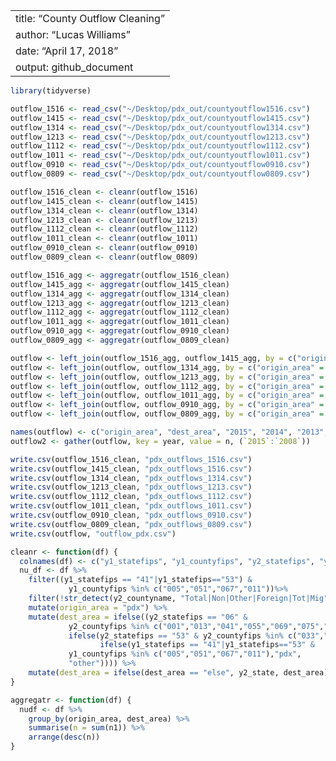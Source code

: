 ----
title: "County Outflow Cleaning"
author: "Lucas Williams"
date: "April 17, 2018"
output: github_document
---

```r
library(tidyverse)
```

```r
outflow_1516 <- read_csv("~/Desktop/pdx_out/countyoutflow1516.csv")
outflow_1415 <- read_csv("~/Desktop/pdx_out/countyoutflow1415.csv")
outflow_1314 <- read_csv("~/Desktop/pdx_out/countyoutflow1314.csv")
outflow_1213 <- read_csv("~/Desktop/pdx_out/countyoutflow1213.csv")
outflow_1112 <- read_csv("~/Desktop/pdx_out/countyoutflow1112.csv")
outflow_1011 <- read_csv("~/Desktop/pdx_out/countyoutflow1011.csv")
outflow_0910 <- read_csv("~/Desktop/pdx_out/countyoutflow0910.csv")
outflow_0809 <- read_csv("~/Desktop/pdx_out/countyoutflow0809.csv")
```
```r
outflow_1516_clean <- cleanr(outflow_1516)
outflow_1415_clean <- cleanr(outflow_1415)
outflow_1314_clean <- cleanr(outflow_1314)
outflow_1213_clean <- cleanr(outflow_1213)
outflow_1112_clean <- cleanr(outflow_1112)
outflow_1011_clean <- cleanr(outflow_1011)
outflow_0910_clean <- cleanr(outflow_0910)
outflow_0809_clean <- cleanr(outflow_0809)

outflow_1516_agg <- aggregatr(outflow_1516_clean)
outflow_1415_agg <- aggregatr(outflow_1415_clean)
outflow_1314_agg <- aggregatr(outflow_1314_clean)
outflow_1213_agg <- aggregatr(outflow_1213_clean)
outflow_1112_agg <- aggregatr(outflow_1112_clean)
outflow_1011_agg <- aggregatr(outflow_1011_clean)
outflow_0910_agg <- aggregatr(outflow_0910_clean)
outflow_0809_agg <- aggregatr(outflow_0809_clean)
```
```r
outflow <- left_join(outflow_1516_agg, outflow_1415_agg, by = c("origin_area" = "origin_area", "dest_area" = "dest_area"))
outflow <- left_join(outflow, outflow_1314_agg, by = c("origin_area" = "origin_area", "dest_area" = "dest_area"))
outflow <- left_join(outflow, outflow_1213_agg, by = c("origin_area" = "origin_area", "dest_area" = "dest_area"))
outflow <- left_join(outflow, outflow_1112_agg, by = c("origin_area" = "origin_area", "dest_area" = "dest_area"))
outflow <- left_join(outflow, outflow_1011_agg, by = c("origin_area" = "origin_area", "dest_area" = "dest_area"))
outflow <- left_join(outflow, outflow_0910_agg, by = c("origin_area" = "origin_area", "dest_area" = "dest_area"))
outflow <- left_join(outflow, outflow_0809_agg, by = c("origin_area" = "origin_area", "dest_area" = "dest_area"))

names(outflow) <- c("origin_area", "dest_area", "2015", "2014", "2013", "2012", "2011", "2010", "2009", "2008")
outflow2 <- gather(outflow, key = year, value = n, (`2015`:`2008`))
```
```r
write.csv(outflow_1516_clean, "pdx_outflows_1516.csv")
write.csv(outflow_1415_clean, "pdx_outflows_1516.csv")
write.csv(outflow_1314_clean, "pdx_outflows_1314.csv")
write.csv(outflow_1213_clean, "pdx_outflows_1213.csv")
write.csv(outflow_1112_clean, "pdx_outflows_1112.csv")
write.csv(outflow_1011_clean, "pdx_outflows_1011.csv")
write.csv(outflow_0910_clean, "pdx_outflows_0910.csv")
write.csv(outflow_0809_clean, "pdx_outflows_0809.csv")
write.csv(outflow, "outflow_pdx.csv")
```
```r
cleanr <- function(df) {
  colnames(df) <- c("y1_statefips", "y1_countyfips", "y2_statefips", "y2_countyfips", "y2_state", "y2_countyname", "n1", "n2", "agi")
  nu_df <- df %>%
    filter((y1_statefips == "41"|y1_statefips=="53") & 
             y1_countyfips %in% c("005","051","067","011"))%>%
    filter(!str_detect(y2_countyname, "Total|Non|Other|Foreign|Tot|Mig"))%>% 
    mutate(origin_area = "pdx") %>%
    mutate(dest_area = ifelse((y2_statefips == "06" & 
             y2_countyfips %in% c("001","013","041","055","069","075","081","085","087","095","097")), "bay_area",
             ifelse(y2_statefips == "53" & y2_countyfips %in% c("033","035","053","061","057","067","045","029"), "puget_sound_area",
                    ifelse(y1_statefips == "41"|y1_statefips=="53" & 
             y1_countyfips %in% c("005","051","067","011"),"pdx",
             "other")))) %>%
    mutate(dest_area = ifelse(dest_area == "else", y2_state, dest_area))
}
```
```r
aggregatr <- function(df) {
  nudf <- df %>%
    group_by(origin_area, dest_area) %>%
    summarise(n = sum(n1)) %>%
    arrange(desc(n))
}
```
